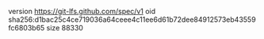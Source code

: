 version https://git-lfs.github.com/spec/v1
oid sha256:d1bac25c4ce719036a64ceee4c11ee6d61b72dee84912573eb43559fc6803b65
size 88330
